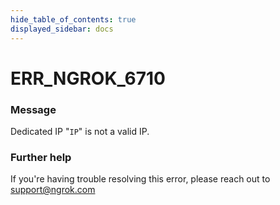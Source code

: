 ```yaml
---
hide_table_of_contents: true
displayed_sidebar: docs
---
```



# ERR_NGROK_6710

### Message

Dedicated IP "`IP`" is not a valid IP.

<ErrorDetails error="err_ngrok_6710" />

### Further help

If you're having trouble resolving this error, please reach out to [support@ngrok.com](mailto:support@ngrok.com?subject=Help%20with%20ERR_NGROK_6710)
